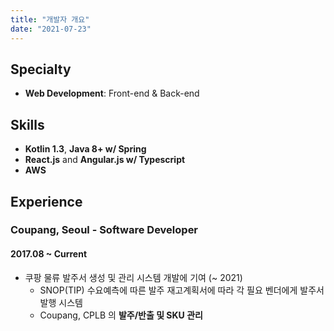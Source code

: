 ```yaml
---
title: "개발자 개요"
date: "2021-07-23"
---
```


## Specialty
- **Web Development**: Front-end & Back-end

## Skills
- **Kotlin 1.3**, **Java 8+ w/ Spring**
- **React.js** and **Angular.js w/ Typescript**
- **AWS**

## Experience
### **Coupang, Seoul - Software Developer**
#### 2017.08 ~ Current
- 쿠팡 물류 발주서 생성 및 관리 시스템 개발에 기여 (~ 2021)
  - SNOP(TIP) 수요예측에 따른 발주 재고계획서에 따라 각 필요 벤더에게 발주서 발행 시스템
  - Coupang, CPLB 의 **발주/반출 및 SKU 관리**
